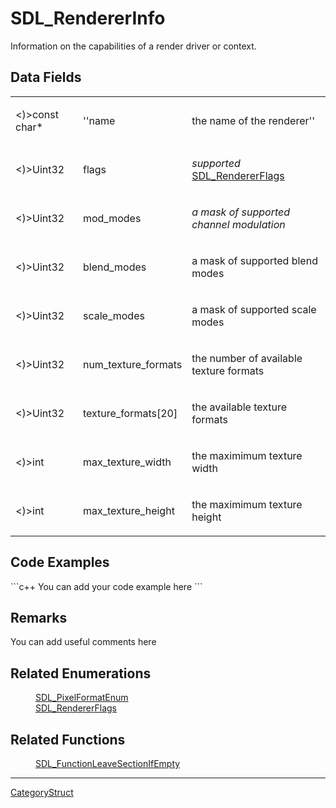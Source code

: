 <!-- pragma section-numbers off -->
<!-- pragma disable-camelcase -->

= SDL_RendererInfo =
Information on the capabilities of a render driver or context.


== Data Fields ==
{|
|<)>const char*
|''name
|the name of the renderer''
|-
|<)>Uint32
|flags
|''supported'' [[SDL_RendererFlags]]
|-
|<)>Uint32
|mod_modes
|''a mask of supported channel modulation''
|-
|<)>Uint32
|blend_modes
|a mask of supported blend modes
|-
|<)>Uint32
|scale_modes
|a mask of supported scale modes
|-
|<)>Uint32
|num_texture_formats
|the number of available texture formats
|-
|<)>Uint32
|texture_formats[20]
|the available texture formats
|-
|<)>int
|max_texture_width
|the maximimum texture width
|-
|<)>int
|max_texture_height
|the maximimum texture height
|}

<!-- Use the following to display on a related function page: <<Include(SDL_RendererInfo, , , from="== Data Fields ==", to="== Code Examples ==")>> -->

== Code Examples ==
```c++
You can add your code example here
```

== Remarks ==
You can add useful comments here

== Related Enumerations ==
:[[SDL_PixelFormatEnum]]
:[[SDL_RendererFlags]]

== Related Functions ==
:[[SDL_FunctionLeaveSectionIfEmpty]]

----
[[CategoryStruct]]
